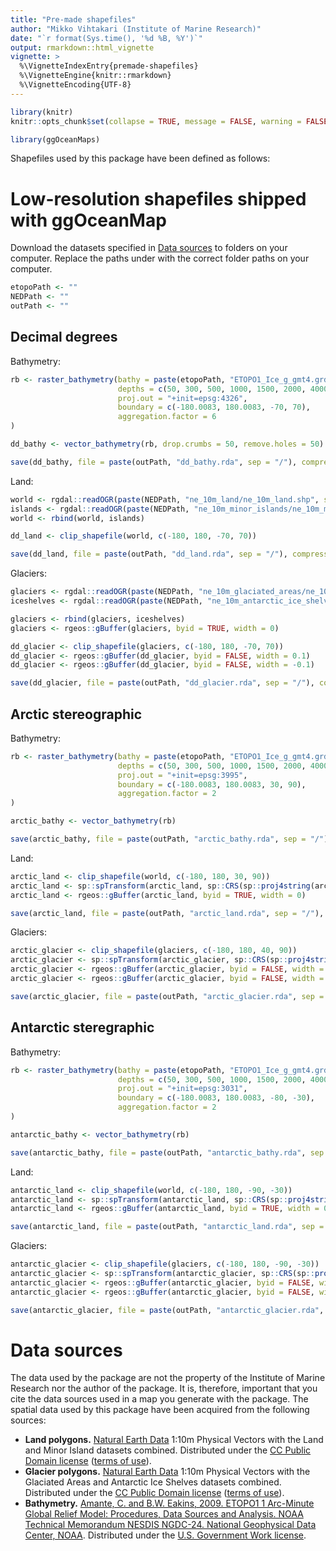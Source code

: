 ```yaml
---
title: "Pre-made shapefiles"
author: "Mikko Vihtakari (Institute of Marine Research)"
date: "`r format(Sys.time(), '%d %B, %Y')`"
output: rmarkdown::html_vignette
vignette: >
  %\VignetteIndexEntry{premade-shapefiles}
  %\VignetteEngine{knitr::rmarkdown}
  %\VignetteEncoding{UTF-8}
---
```


```r
library(knitr)
knitr::opts_chunk$set(collapse = TRUE, message = FALSE, warning = FALSE, comment = "#>")

```

```r
library(ggOceanMaps)
```

Shapefiles used by this package have been defined as follows:

# Low-resolution shapefiles shipped with ggOceanMap

Download the datasets specified in [Data sources](#data-sources) to folders on your computer. Replace the paths under with the correct folder paths on your computer.

```r
etopoPath <- ""
NEDPath <- ""
outPath <- ""
```

## Decimal degrees

Bathymetry:

```r
rb <- raster_bathymetry(bathy = paste(etopoPath, "ETOPO1_Ice_g_gmt4.grd", sep = "/"),
                        depths = c(50, 300, 500, 1000, 1500, 2000, 4000, 6000, 10000), 
                        proj.out = "+init=epsg:4326", 
                        boundary = c(-180.0083, 180.0083, -70, 70), 
                        aggregation.factor = 6
)

dd_bathy <- vector_bathymetry(rb, drop.crumbs = 50, remove.holes = 50)

save(dd_bathy, file = paste(outPath, "dd_bathy.rda", sep = "/"), compress = "xz")
```

Land:

```r
world <- rgdal::readOGR(paste(NEDPath, "ne_10m_land/ne_10m_land.shp", sep = "/"))
islands <- rgdal::readOGR(paste(NEDPath, "ne_10m_minor_islands/ne_10m_minor_islands.shp", sep = "/"))
world <- rbind(world, islands)

dd_land <- clip_shapefile(world, c(-180, 180, -70, 70))

save(dd_land, file = paste(outPath, "dd_land.rda", sep = "/"), compress = "xz")
```

Glaciers:

```r
glaciers <- rgdal::readOGR(paste(NEDPath, "ne_10m_glaciated_areas/ne_10m_glaciated_areas.shp", sep = "/"))
iceshelves <- rgdal::readOGR(paste(NEDPath, "ne_10m_antarctic_ice_shelves_polys/ne_10m_antarctic_ice_shelves_polys.shp", sep = "/"))

glaciers <- rbind(glaciers, iceshelves)
glaciers <- rgeos::gBuffer(glaciers, byid = TRUE, width = 0)

dd_glacier <- clip_shapefile(glaciers, c(-180, 180, -70, 70))
dd_glacier <- rgeos::gBuffer(dd_glacier, byid = FALSE, width = 0.1)
dd_glacier <- rgeos::gBuffer(dd_glacier, byid = FALSE, width = -0.1)

save(dd_glacier, file = paste(outPath, "dd_glacier.rda", sep = "/"), compress = "xz")
```

## Arctic stereographic

Bathymetry:

```r
rb <- raster_bathymetry(bathy = paste(etopoPath, "ETOPO1_Ice_g_gmt4.grd", sep = "/"), 
                        depths = c(50, 300, 500, 1000, 1500, 2000, 4000, 6000, 10000), 
                        proj.out = "+init=epsg:3995", 
                        boundary = c(-180.0083, 180.0083, 30, 90), 
                        aggregation.factor = 2
)

arctic_bathy <- vector_bathymetry(rb)

save(arctic_bathy, file = paste(outPath, "arctic_bathy.rda", sep = "/"), compress = "xz")
```

Land:

```r
arctic_land <- clip_shapefile(world, c(-180, 180, 30, 90))
arctic_land <- sp::spTransform(arctic_land, sp::CRS(sp::proj4string(arctic_bathy)))
arctic_land <- rgeos::gBuffer(arctic_land, byid = TRUE, width = 0)

save(arctic_land, file = paste(outPath, "arctic_land.rda", sep = "/"), compress = "xz")
```

Glaciers:

```r
arctic_glacier <- clip_shapefile(glaciers, c(-180, 180, 40, 90))
arctic_glacier <- sp::spTransform(arctic_glacier, sp::CRS(sp::proj4string(arctic_bathy)))
arctic_glacier <- rgeos::gBuffer(arctic_glacier, byid = FALSE, width = 1000)
arctic_glacier <- rgeos::gBuffer(arctic_glacier, byid = FALSE, width = -1000)

save(arctic_glacier, file = paste(outPath, "arctic_glacier.rda", sep = "/"), compress = "xz")
```

## Antarctic steregraphic

Bathymetry:

```r
rb <- raster_bathymetry(bathy = paste(etopoPath, "ETOPO1_Ice_g_gmt4.grd", sep = "/"), 
                        depths = c(50, 300, 500, 1000, 1500, 2000, 4000, 6000, 10000), 
                        proj.out = "+init=epsg:3031", 
                        boundary = c(-180.0083, 180.0083, -80, -30), 
                        aggregation.factor = 2
)

antarctic_bathy <- vector_bathymetry(rb)

save(antarctic_bathy, file = paste(outPath, "antarctic_bathy.rda", sep = "/"), compress = "xz")
```

Land:

```r
antarctic_land <- clip_shapefile(world, c(-180, 180, -90, -30))
antarctic_land <- sp::spTransform(antarctic_land, sp::CRS(sp::proj4string(antarctic_bathy)))
antarctic_land <- rgeos::gBuffer(antarctic_land, byid = TRUE, width = 0)

save(antarctic_land, file = paste(outPath, "antarctic_land.rda", sep = "/"), compress = "xz")
```

Glaciers:

```r
antarctic_glacier <- clip_shapefile(glaciers, c(-180, 180, -90, -30))
antarctic_glacier <- sp::spTransform(antarctic_glacier, sp::CRS(sp::proj4string(antarctic_bathy)))
antarctic_glacier <- rgeos::gBuffer(antarctic_glacier, byid = FALSE, width = 1000)
antarctic_glacier <- rgeos::gBuffer(antarctic_glacier, byid = FALSE, width = -1000)

save(antarctic_glacier, file = paste(outPath, "antarctic_glacier.rda", sep = "/"), compress = "xz")
```

# Data sources

The data used by the package are not the property of the Institute of Marine Research nor the author of the package. It is, therefore, important that you cite the data sources used in a map you generate with the package. The spatial data used by this package have been acquired from the following sources:

- **Land polygons.** [Natural Earth Data](https://www.naturalearthdata.com/downloads/10m-physical-vectors/) 1:10m Physical Vectors with the Land and Minor Island datasets combined. Distributed under the [CC Public Domain license](https://creativecommons.org/publicdomain/) ([terms of use](https://www.naturalearthdata.com/about/terms-of-use/)).
- **Glacier polygons.** [Natural Earth Data](https://www.naturalearthdata.com/downloads/10m-physical-vectors/) 1:10m Physical Vectors with the Glaciated Areas and Antarctic Ice Shelves datasets combined. Distributed under the [CC Public Domain license](https://creativecommons.org/publicdomain/) ([terms of use](https://www.naturalearthdata.com/about/terms-of-use/)).
- **Bathymetry.** [Amante, C. and B.W. Eakins, 2009. ETOPO1 1 Arc-Minute Global Relief Model: Procedures, Data Sources and Analysis. NOAA Technical Memorandum NESDIS NGDC-24. National Geophysical Data Center, NOAA](https://www.ngdc.noaa.gov/mgg/global/relief/ETOPO1/docs/ETOPO1.pdf). Distributed under the [U.S. Government Work license](https://www.usa.gov/government-works).

